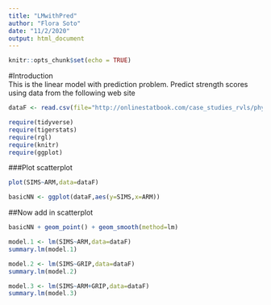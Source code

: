 ```yaml
---
title: "LMwithPred"
author: "Flora Soto"
date: "11/2/2020"
output: html_document
---
```


```r
knitr::opts_chunk$set(echo = TRUE)
```

#Introduction  
This is the linear model with prediction problem. Predict strength scores using data from the following web site  

```r
dataF <- read.csv(file="http://onlinestatbook.com/case_studies_rvls/physical_strength/data.txt",sep="",header=TRUE) 
```

```r
require(tidyverse)
require(tigerstats)
require(rgl)
require(knitr)
require(ggplot)
```  
###Plot scatterplot

```r
plot(SIMS~ARM,data=dataF)  
```  
```r
basicNN <- ggplot(dataF,aes(y=SIMS,x=ARM))
```
##Now add in scatterplot

```r
basicNN + geom_point() + geom_smooth(method=lm)
```


```r
model.1 <- lm(SIMS~ARM,data=dataF)
summary.lm(model.1)
```  

```r
model.2 <- lm(SIMS~GRIP,data=dataF)
summary.lm(model.2)
``` 

```r
model.3 <- lm(SIMS~ARM+GRIP,data=dataF)
summary.lm(model.3)
``` 